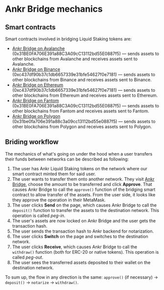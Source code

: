 # Ankr Bridge mechanics

## Smart contracts
Smart contracts involved in bridging Liquid Staking tokens are:
* [Ankr Bridge on Avalanche](https://snowtrace.io/address/0x31BE0FA706E391a88C3A09cC13112bd55E0887f5) (0x31BE0FA706E391a88C3A09cC13112bd55E0887f5) — sends assets to other blockchains from Avalanche and receives assets sent to Avalanche.
* [Ankr Bridge on Binance](https://bscscan.com/address/0xc437df90b37c1db6657339e31bfe54627f0e7181) (0xc437df90b37c1db6657339e31bfe54627f0e7181) — sends assets to other blockchains from Binance and receives assets sent to Binance.
* [Ankr Bridge on Ethereum](https://etherscan.io/address/0xc437df90b37c1db6657339e31bfe54627f0e7181) (0xc437df90b37c1db6657339e31bfe54627f0e7181) — sends assets to other blockchains from Ethereum and receives assets sent to Ethereum.
* [Ankr Bridge on Fantom](https://ftmscan.com/address/0x31be0fa706e391a88c3a09cc13112bd55e0887f5) (0x31BE0FA706E391a88C3A09cC13112bd55E0887f5) — sends assets to other blockchains from Fantom and receives assets sent to Fantom.
* [Ankr Bridge on Polygon](https://polygonscan.com/address/0x31be0fa706e391a88c3a09cc13112bd55e0887f5) (0x31be0fa706e391a88c3a09cc13112bd55e0887f5) — sends assets to other blockchains from Polygon and receives assets sent to Polygon.

## Briding workflow
The mechanics of what's going on under the hood when a user transfers their funds between networks can be described as following:
1. The user has Ankr Liquid Staking tokens on the network where our smart contract minted them for said user.
2. The user wants to transfer them onto another network. They visit [Ankr Bridge](https://www.ankr.com/staking/bridge/), choose the amount to be transferred and click **Approve**. 
   That causes Ankr Bridge to call the `approve()` function of the bridging smart contract to allow transfer of the assets. From the user side, it looks like they approve the operation in their MetaMask.  
3. The user clicks **Send** on the page, which causes Ankr Bridge to call the `deposit()` function to transfer the assets to the destination network. 
   This operation is called *peg-in*.
4. The user's assets are now locked on Ankr Bridge and the user gets the transaction hash.
5. The user sends the transaction hash to Ankr backend for notarization.
6. The user clicks **Switch** on the page and switches to the destination network.
7. The user clicks **Receive**, which causes Ankr Bridge to call the `withdraw()` function (both for ERC-20 or native tokens).
   This operation is called *peg-out*.
8. The user sees the transferred assets deposited to their wallet on the destination network.

To sum up, the flow in any direction is the same: `approve()` (if necessary) -> `deposit()` -> `notarize` -> `withdraw()`.